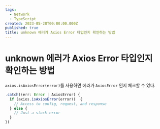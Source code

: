 ```yaml
---
tags:
  - Network
  - TypeScript
created: 2023-05-28T00:00:00.000Z
published: true
title: unknown 에러가 Axios Error 타입인지 확인하는 방법
---
```



# unknown 에러가 Axios Error 타입인지 확인하는 방법

<ArticleInfo />

`axios.isAxiosError(error)`를 사용하면 에러가 `AxiosError` 인지 체크할 수 있다.

```ts
.catch((err: Error | AxiosError) {
  if (axios.isAxiosError(error))  {
    // Access to config, request, and response
  } else {
    // Just a stock error
  }
})
```